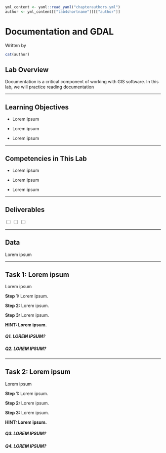 ```r
yml_content <- yaml::read_yaml("chapterauthors.yml")
author <- yml_content[["lab4shortname"]][["author"]]
```
# Documentation and GDAL {#lab4-short-name}

Written by
```r
cat(author)
```

## Lab Overview {-}

Documentation is a critical component of working with GIS software. In this lab, we will practice reading documentation 

------------------------------------------------------------------------

## Learning Objectives {-}

-   Lorem ipsum

-   Lorem ipsum 

-   Lorem ipsum 

------------------------------------------------------------------------

## Competencies in This Lab {-}

-   Lorem ipsum

-   Lorem ipsum

-   Lorem ipsum

------------------------------------------------------------------------

## Deliverables {-}

<input type="checkbox" unchecked> </input>
<input type="checkbox" unchecked> </input>
<input type="checkbox" unchecked> </input>

------------------------------------------------------------------------

## Data {-}

Lorem ipsum

------------------------------------------------------------------------

## Task 1: Lorem ipsum {-}

Lorem ipsum

**Step 1:** Lorem ipsum.

**Step 2:** Lorem ipsum.

**Step 3:** Lorem ipsum.

__HINT: Lorem ipsum.__

##### Q1. LOREM IPSUM? {-}

##### Q2. LOREM IPSUM? {-}

------------------------------------------------------------------------

## Task 2: Lorem ipsum {-}

Lorem ipsum

**Step 1:** Lorem ipsum.

**Step 2:** Lorem ipsum.

**Step 3:** Lorem ipsum.

__HINT: Lorem ipsum.__

##### Q3. LOREM IPSUM? {-}

##### Q4. LOREM IPSUM? {-}
